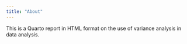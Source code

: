 ```yaml
---
title: "About"
---
```


This is a Quarto report in HTML format on the use of variance analysis in data analysis.
